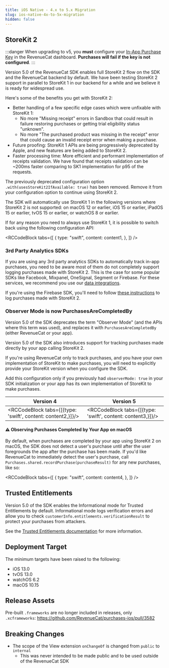```yaml
---
title: iOS Native - 4.x to 5.x Migration
slug: ios-native-4x-to-5x-migration
hidden: false
---
```


## StoreKit 2

:::danger
When upgrading to v5, you **must** configure your [In-App Purchase Key](/service-credentials/itunesconnect-app-specific-shared-secret/in-app-purchase-key-configuration) in the RevenueCat dashboard. **Purchases will fail if the key is not configured**.
:::

Version 5.0 of the RevenueCat SDK enables full StoreKit 2 flow on the SDK and the RevenueCat backend by default. We have been testing StoreKit 2 support in parallel to StoreKit 1 in our backend for a while and we believe it is ready for widespread use.

Here's some of the benefits you get with StoreKit 2:

- Better handling of a few specific edge cases which were unfixable with StoreKit 1:
  - No more "Missing receipt" errors in Sandbox that could result in failure restoring purchases or getting trial eligibility status "unknown".
  - No more "The purchased product was missing in the receipt" error that could cause an invalid receipt error when making a purchase.
- Future proofing: StoreKit 1 APIs are being progressively deprecated by Apple, and new features are being added to StoreKit 2.
- Faster processing time: More efficient and performant implementation of receipts validation. We have found that receipts validation can be ~200ms faster comparing to SK1 implementation for p95 of the requests.

The previously deprecated configuration option `.with(usesStoreKit2IfAvailable: true)` has been removed. Remove it from your configuration option to continue using StoreKit 2.

The SDK will automatically use StoreKit 1 in the following versions where StoreKit 2 is not supported: on macOS 12 or earlier, iOS 15 or earlier, iPadOS 15 or earlier, tvOS 15 or earlier, or watchOS 8 or earlier.

If for any reason you need to always use StoreKit 1, it is possible to switch back using the following configuration API:


<RCCodeBlock
  tabs={[
    {
      type: "swift",
      content: content1,
    },
  ]}
/>

### 3rd Party Analytics SDKs

If you are using any 3rd party analytics SDKs to automatically track in-app purchases, you need to be aware most of them do not completely support logging purchases made with StoreKit 2. This is the case for some popular SDKs like Facebook, Mixpanel, OneSignal, Segment or Firebase. For these services, we recommend you use our [data integrations](/integrations/integrations).

If you're using the Firebase SDK, you'll need to follow [these instructions](https://firebase.google.com/docs/analytics/measure-in-app-purchases#swift) to log purchases made with StoreKit 2.

### Observer Mode is now PurchasesAreCompletedBy

Version 5.0 of the SDK deprecates the term "Observer Mode" (and the APIs where this term was used), and replaces it
with `PurchasesAreCompletedBy` (either RevenueCat or your app).

Version 5.0 of the SDK also introduces support for tracking purchases made directly by your app calling StoreKit 2.

If you're using RevenueCat only to track purchases, and you have your own implementation of StoreKit to make purchases, you will need to explicitly provide your StoreKit version when you configure the SDK.

Add this configuration only if you previously had `observerMode: true` in your SDK initialization or your app has its own implementation of StoreKit to make purchases.


| Version 4                                                   | Version 5                                                   |
| ----------------------------------------------------------- | ----------------------------------------------------------- |
| <RCCodeBlock tabs={[{type: 'swift', content: content2,}]}/> | <RCCodeBlock tabs={[{type: 'swift', content: content3,}]}/> |

#### ⚠️ Observing Purchases Completed by Your App on macOS

By default, when purchases are completed by your app using StoreKit 2 on macOS, the SDK does not detect a user's purchase until after the user foregrounds the app after the purchase has been made. If you'd like RevenueCat to immediately detect the user's purchase, call `Purchases.shared.recordPurchase(purchaseResult)` for any new purchases, like so:


<RCCodeBlock
  tabs={[
    {
      type: "swift",
      content: content4,
    },
  ]}
/>

## Trusted Entitlements

Version 5.0 of the SDK enables the Informational mode for Trusted Entitlements by default.
Informational mode logs verification errors and allow you to check `customerInfo.entitlements.verificationResult` to protect your purchases from attackers.

See the [Trusted Entitlements documentation](/customers/trusted-entitlements) for more information.

## Deployment Target

The minimum targets have been raised to the following:

- iOS 13.0
- tvOS 13.0
- watchOS 6.2
- macOS 10.15

## Release Assets

Pre-built `.frameworks` are no longer included in releases, only `.xcframeworks`: https://github.com/RevenueCat/purchases-ios/pull/3582

## Breaking Changes

- The scope of the View extension `onChangeOf` is changed from `public` to `internal`
  - This was never intended to be made public and to be used outside of the RevenueCat SDK
